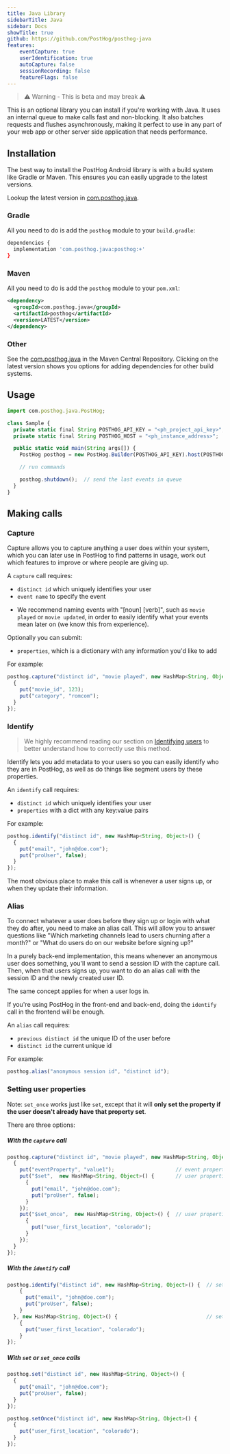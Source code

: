 ```yaml
---
title: Java Library
sidebarTitle: Java
sidebar: Docs
showTitle: true
github: https://github.com/PostHog/posthog-java
features:
    eventCapture: true
    userIdentification: true
    autoCapture: false
    sessionRecording: false
    featureFlags: false
---
```


<blockquote class="warning-note">
    ⚠️  Warning - This is beta and may break ⚠️
</blockquote>

This is an optional library you can install if you're working with Java. It uses an internal queue to make calls fast and non-blocking. It also batches requests and flushes asynchronously, making it perfect to use in any part of your web app or other server side application that needs performance.

## Installation 

The best way to install the PostHog Android library is with a build system like 
Gradle or Maven. This ensures you can easily upgrade to the latest versions. 

Lookup the latest version in [com.posthog.java](https://search.maven.org/artifact/com.posthog.java/posthog). 

### Gradle
All you need to do is add the `posthog` module to your `build.gradle`:

```bash
dependencies {
  implementation 'com.posthog.java:posthog:+'
}
```

### Maven
All you need to do is add the `posthog` module to your `pom.xml`:

```xml
<dependency>
  <groupId>com.posthog.java</groupId>
  <artifactId>posthog</artifactId>
  <version>LATEST</version>
</dependency>
```

### Other

See the [com.posthog.java](https://search.maven.org/artifact/com.posthog.java/posthog) in the Maven Central Repository. Clicking on the latest version shows you options for adding dependencies for other build systems.

## Usage

```js
import com.posthog.java.PostHog;

class Sample {
  private static final String POSTHOG_API_KEY = "<ph_project_api_key>";
  private static final String POSTHOG_HOST = "<ph_instance_address>";

  public static void main(String args[]) {
    PostHog posthog = new PostHog.Builder(POSTHOG_API_KEY).host(POSTHOG_HOST).build();

    // run commands

    posthog.shutdown();  // send the last events in queue
  }
}
```

## Making calls

### Capture

Capture allows you to capture anything a user does within your system, which you can later use in PostHog to find patterns in usage, work out which features to improve or where people are giving up.

A `capture` call requires:
 - `distinct id` which uniquely identifies your user
 - `event name` to specify the event
  * We recommend naming events with "[noun] [verb]", such as `movie played` or `movie updated`, in order to easily identify what your events mean later on (we know this from experience).

Optionally you can submit:
- `properties`, which is a dictionary with any information you'd like to add

For example:
```js
posthog.capture("distinct id", "movie played", new HashMap<String, Object>() {
  {
    put("movie_id", 123);
    put("category", "romcom");
  }
});
```

### Identify

> We highly recommend reading our section on [Identifying users](/docs/integrate/identifying-users) to better understand how to correctly use this method.

Identify lets you add metadata to your users so you can easily identify who they are in PostHog, as well as do things 
like segment users by these properties.

An `identify` call requires:
- `distinct id` which uniquely identifies your user
- `properties` with a dict with any key:value pairs 

For example:
```js
posthog.identify("distinct id", new HashMap<String, Object>() {
  {
    put("email", "john@doe.com");
    put("proUser", false);
  }
});
```

The most obvious place to make this call is whenever a user signs up, or when they update their information.

### Alias

To connect whatever a user does before they sign up or login with what they do after, you need to make an alias call. This will allow you to answer questions like "Which marketing channels lead to users churning after a month?" or "What do users do on our website before signing up?"

In a purely back-end implementation, this means whenever an anonymous user does something, you'll want to send a session ID with the capture call. Then, when that users signs up, you want to do an alias call with the session ID and the newly created user ID.

The same concept applies for when a user logs in.

If you're using PostHog in the front-end and back-end, doing the `identify` call in the frontend will be enough.

An `alias` call requires:
- `previous distinct id` the unique ID of the user before
- `distinct id` the current unique id

For example:
```js
posthog.alias("anonymous session id", "distinct id");
```

### Setting user properties

Note: `set_once` works just like `set`, except that it will **only set the property if the user doesn't already have that property set**.

There are three options:

##### With the `capture` call

```js
posthog.capture("distinct id", "movie played", new HashMap<String, Object>() {
  {
    put("eventProperty", "value1");                    // event properties
    put("$set",  new HashMap<String, Object>() {       // user properties
      {
        put("email", "john@doe.com");
        put("proUser", false);
      }
    });
    put("$set_once",  new HashMap<String, Object>() {  // user properties
      {
        put("user_first_location", "colorado");
      }
    });
  }
});
```

##### With the `identify` call

```js
posthog.identify("distinct id", new HashMap<String, Object>() {  // set
    {
      put("email", "john@doe.com");
      put("proUser", false);
    }
  }, new HashMap<String, Object>() {                             // set_once
    {
      put("user_first_location", "colorado");
    }
});
```

##### With `set` or `set_once` calls

```js
posthog.set("distinct id", new HashMap<String, Object>() {
  {
    put("email", "john@doe.com");
    put("proUser", false);
  }
});
```

```js
posthog.setOnce("distinct id", new HashMap<String, Object>() {
  {
    put("user_first_location", "colorado");
  }
});
```

